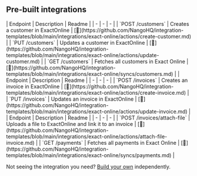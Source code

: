 
## Pre-built integrations

<AccordionGroup>


<Accordion title="Customers">
| Endpoint | Description | Readme |
| - | - | - |
| `POST /customers` | Creates a customer in ExactOnline | [🔗](https://github.com/NangoHQ/integration-templates/blob/main/integrations/exact-online/actions/create-customer.md) |
| `PUT /customers` | Updates a customer in ExactOnline | [🔗](https://github.com/NangoHQ/integration-templates/blob/main/integrations/exact-online/actions/update-customer.md) |
| `GET /customers` | Fetches all customers in Exact Online | [🔗](https://github.com/NangoHQ/integration-templates/blob/main/integrations/exact-online/syncs/customers.md) |
</Accordion>


<Accordion title="Invoices">
| Endpoint | Description | Readme |
| - | - | - |
| `POST /invoices` | Creates an invoice in ExactOnline | [🔗](https://github.com/NangoHQ/integration-templates/blob/main/integrations/exact-online/actions/create-invoice.md) |
| `PUT /invoices` | Updates an invoice in ExactOnline | [🔗](https://github.com/NangoHQ/integration-templates/blob/main/integrations/exact-online/actions/update-invoice.md) |
</Accordion>


<Accordion title="Others">
| Endpoint | Description | Readme |
| - | - | - |
| `POST /invoices/attach-file` | Uploads a file to ExactOnline and link it to an invoice | [🔗](https://github.com/NangoHQ/integration-templates/blob/main/integrations/exact-online/actions/attach-file-invoice.md) |
| `GET /payments` | Fetches all payments in Exact Online | [🔗](https://github.com/NangoHQ/integration-templates/blob/main/integrations/exact-online/syncs/payments.md) |
</Accordion>

</AccordionGroup>

<Tip>Not seeing the integration you need? [Build your own](https://docs.nango.dev/guides/custom-integrations/overview) independently.</Tip>
